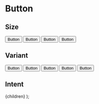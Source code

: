 
# Button

## Size

<div
  className="flex w-full items-center justify-between rounded-xl border border-gray-6 bg-gray-2"
  style={{ padding: '32px' }}
>
  <Button size="sm">Button</Button>
  <Button size="md">Button</Button>
  <Button size="lg">Button</Button>
  <Button size="xl">Button</Button>
</div>

## Variant

<div
  className="flex w-full items-center justify-between rounded-xl border border-gray-6 bg-gray-2"
  style={{ padding: '32px' }}
>
  <Button variant="primary">Button</Button>
  <Button variant="secondary">Button</Button>
  <Button variant="outline">Button</Button>
  <Button variant="ghost">Button</Button>
  <Button variant="text">Button</Button>
</div>

## Intent

  <DesignLayout name="Button" selected="/design/component/button">
    {children}
  </DesignLayout>
);
